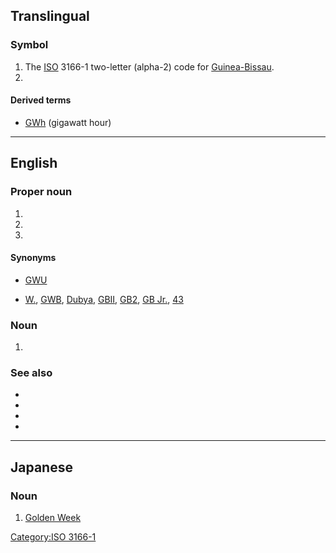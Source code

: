 {{also|gw|.gw}}
==Translingual==

===Symbol===
{{head|mul|symbol}}

# The [[ISO]] 3166-1 two-letter (alpha-2) code for [[Guinea-Bissau]].
# {{SI-unit-abb|giga|watt|[[power]]}}

====Derived terms====
* [[GWh]] (gigawatt hour)

[[Category:ISO 3166-1]]

----

==English==
{{wikipedia|lang=en|dab=GW}}

===Proper noun===
{{en-proper-noun}}

# {{abbreviation of|en|[[George Washington]] [[university|University]]}}
# {{initialism of|en|[[George Washington]]}}
# {{initialism of|en|[[George]] [[W.]] [[Bush]]}}

====Synonyms====
* {{sense|George Washington University}} [[GWU]]
* {{sense|George W. Bush}} [[W.]], [[GWB]], [[Dubya]], [[GBII]], [[GB2]], [[GB Jr.]], [[43]]

===Noun===
{{en-noun}}

# {{label|en|astronomy|astrophysics|physics}} {{initialism of|en|gravitational wave}}

===See also===
* {{pedia|lang=en|gravitational wave}}
* {{pedia|lang=en|George Washington University}}
* {{pedia|lang=en|George Washington}}
* {{pedia|lang=en|George W. Bush}}

----

==Japanese==

===Noun===
{{ja-noun|^ゴールデン ^ウィーク}}

# {{abbreviation of|ja|ゴールデンウィーク|dot=:}} [[Golden Week]]
#: {{ja-usex|Ｇ Ｗ 初%日|^ゴールデン ^ウィーク しょ%にち|the first day of Golden Week}}